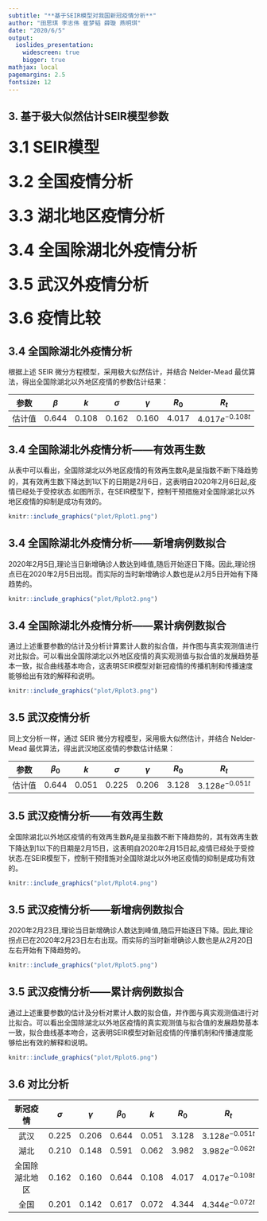 ```yaml
---
subtitle: "**基于SEIR模型对我国新冠疫情分析**"
author: "田思琪 李志伟 崔梦韬 薛璇 燕明琪"
date: "2020/6/5"
output:
  ioslides_presentation: 
    widescreen: true
    bigger: true
mathjax: local
pagemargins: 2.5
fontsize: 12
---
```



## 3. 基于极大似然估计SEIR模型参数

### <font size=6>**3.1 SEIR模型**</font>

### <font size=6>**3.2 全国疫情分析**</font>

### <font size=6>**3.3 湖北地区疫情分析**</font>

### <font size=6>**3.4 全国除湖北外疫情分析**</font>

### <font size=6>**3.5 武汉外疫情分析**</font>

### <font size=6>**3.6 疫情比较**</font>

## **3.4 全国除湖北外疫情分析**
根据上述 SEIR 微分方程模型，采用极大似然估计，并结合 Nelder-Mead 最优算法，得出全国除湖北以外地区疫情的参数估计结果：


参数|$\beta$|$k$|$\sigma$|$\gamma$|$R_0$|$R_t$
:-:|:-:|:-:|:-:|:-:|:-:|:-:
|估计值|0.644|0.108|0.162|0.160|4.017|$4.017e^{-0.108t}$|

## **3.4 全国除湖北外疫情分析——有效再生数**
从表中可以看出，全国除湖北以外地区疫情的有效再生数$R_t$是呈指数不断下降趋势的，其有效再生数下降达到1以下的日期是2月6日，这表明自2020年2月6日起,疫情已经处于受控状态.如图所示，在SEIR模型下，控制干预措施对全国除湖北以外地区疫情的抑制是成功有效的。

```r
knitr::include_graphics("plot/Rplot1.png")
```

## **3.4 全国除湖北外疫情分析——新增病例数拟合**
2020年2月5日,理论当日新增确诊人数达到峰值,随后开始逐日下降。因此,理论拐点已在2020年2月5日出现。而实际的当时新增确诊人数也是从2月5日开始有下降趋势的。

```r
knitr::include_graphics("plot/Rplot2.png")
```

## **3.4 全国除湖北外疫情分析——累计病例数拟合 **
通过上述重要参数的估计及分析计算累计人数的拟合值，并作图与真实观测值进行对比拟合。可以看出全国除湖北以外地区疫情的真实观测值与拟合值的发展趋势基本一致，拟合曲线基本吻合，这表明SEIR模型对新冠疫情的传播机制和传播速度能够给出有效的解释和说明。

```r
knitr::include_graphics("plot/Rplot3.png")
```

## **3.5 武汉疫情分析**
同上文分析一样，通过 SEIR 微分方程模型，采用极大似然估计，并结合 Nelder-Mead 最优算法，得出武汉地区疫情的参数估计结果：


参数|$\beta_0$|$k$|$\sigma$|$\gamma$|$R_0$|$R_t$
:-:|:-:|:-:|:-:|:-:|:-:|:-:
估计值|0.644|0.051|0.225|0.206|3.128|$3.128e^{-0.051t}$|

## **3.5 武汉疫情分析——有效再生数**
全国除湖北以外地区疫情的有效再生数$R_t$是呈指数不断下降趋势的，其有效再生数下降达到1以下的日期是2月15日，这表明自2020年2月15日起,疫情已经处于受控状态.在SEIR模型下，控制干预措施对全国除湖北以外地区疫情的抑制是成功有效的。

```r
knitr::include_graphics("plot/Rplot4.png")
```

## **3.5 武汉疫情分析——新增病例数拟合**
2020年2月23日,理论当日新增确诊人数达到峰值,随后开始逐日下降。因此,理论拐点已在2020年2月23日左右出现。而实际的当时新增确诊人数也是从2月20日左右开始有下降趋势的。

```r
knitr::include_graphics("plot/Rplot5.png")
```

## **3.5 武汉疫情分析——累计病例数拟合**
通过上述重要参数的估计及分析对累计人数的拟合值，并作图与真实观测值进行对比拟合。可以看出全国除湖北以外地区疫情的真实观测值与拟合值的发展趋势基本一致，拟合曲线基本吻合，这表明SEIR模型对新冠疫情的传播机制和传播速度能够给出有效的解释和说明。

```r
knitr::include_graphics("plot/Rplot6.png")
```

## **3.6 对比分析**

新冠疫情|$\sigma$|$\gamma$|$\beta_0$|$k$|$R_0$|$R_t$
:-:|:-:|:-:|:-:|:-:|:-:|:-:
武汉|0.225|0.206|0.644|0.051|3.128|$3.128e^{-0.051t}$|
湖北|0.210|0.148|0.591|0.062|3.982|$3.982e^{-0.062t}$|
全国除湖北地区|0.162|0.160|0.644|0.108|4.017|$4.017e^{-0.108t}$|
全国|0.201|0.142|0.617|0.072|4.344|$4.344e^{-0.072t}$|

